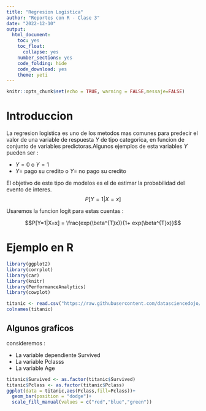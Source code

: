 ---
title: "Regresion Logistica"
author: "Reportes con R - Clase 3"
date: "2022-12-10"
output: 
  html_document:
    toc: yes
    toc_float:
      collapse: yes
    number_sections: yes
    code_folding: hide
    code_download: yes
    theme: yeti
---

```{r setup, include=FALSE}
knitr::opts_chunk$set(echo = TRUE, warning = FALSE,messaje=FALSE)
```

# Introduccion

La regresion logistica es uno de los metodos mas comunes para predecir el 
valor de una variable de respuesta $Y$ de tipo categorica, en funcion de conjunto
de variables predictoras.Algunos ejemplos de esta variables $Y$ pueden ser  :

* $Y=0$ o $Y=1$
* $Y=$ pago su credito o $Y=$ no pago su credito

El objetivo de este tipo de modelos es el de estimar la probabilidad
del evento de interes.
$$P[Y=1 | X=x]$$


Usaremos la funcion logit para estas cuentas :

$$P[Y=1|X=x] = \frac{exp(\beta^{T}x)}{1+ exp(\beta^{T}x)}$$

# Ejemplo en R
```{r CargaLibrerias,eval = TRUE}
library(ggplot2)
library(corrplot)
library(car)
library(knitr)
library(PerformanceAnalytics)
library(cowplot)
```


```{r CargarDatos,include=TRUE}

titanic <- read.csv("https://raw.githubusercontent.com/datasciencedojo/datasets/master/titanic.csv")
colnames(titanic)
```

## Algunos graficos

consideremos :

* La variable dependiente Survived
* La variable Pclasss
* La variable Age

```{r PrimerGrafico}
titanic$Survived <- as.factor(titanic$Survived)
titanic$Pclass <- as.factor(titanic$Pclass)
ggplot(data = titanic,aes(Pclass,fill=Pclass))+
  geom_bar(position = "dodge")+
  scale_fill_manual(values = c("red","blue","green"))
```































































